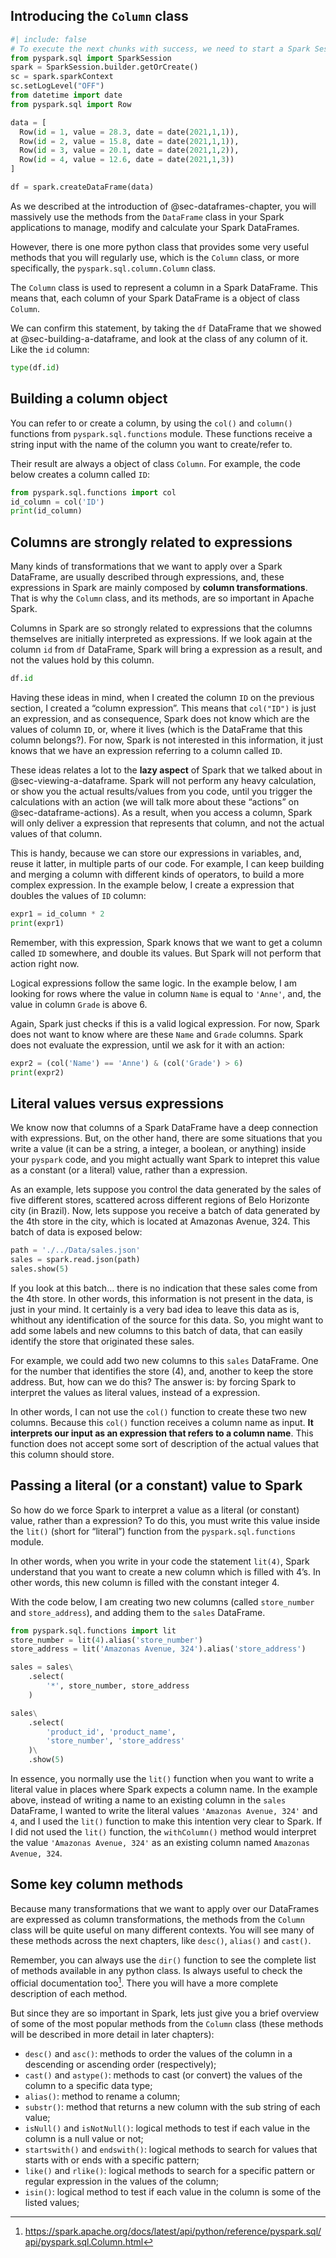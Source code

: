 

## Introducing the `Column` class

```python
#| include: false
# To execute the next chunks with success, we need to start a Spark Session
from pyspark.sql import SparkSession
spark = SparkSession.builder.getOrCreate()
sc = spark.sparkContext
sc.setLogLevel("OFF")
from datetime import date
from pyspark.sql import Row

data = [
  Row(id = 1, value = 28.3, date = date(2021,1,1)),
  Row(id = 2, value = 15.8, date = date(2021,1,1)),
  Row(id = 3, value = 20.1, date = date(2021,1,2)),
  Row(id = 4, value = 12.6, date = date(2021,1,3))
]

df = spark.createDataFrame(data)
```

As we described at the introduction of @sec-dataframes-chapter, you will massively use the methods from the `DataFrame` class in your Spark applications to manage, modify and calculate your Spark DataFrames.

However, there is one more python class that provides some very useful methods that you will regularly use, which is the `Column` class, or more specifically, the `pyspark.sql.column.Column` class.

The `Column` class is used to represent a column in a Spark DataFrame. This means that, each column of your Spark DataFrame is a object of class `Column`.

We can confirm this statement, by taking the `df` DataFrame that we showed at @sec-building-a-dataframe, and look at the class of any column of it. Like the `id` column:

```python
type(df.id)
```

## Building a column object

You can refer to or create a column, by using the `col()` and `column()` functions from `pyspark.sql.functions` module. These functions receive a string input with the name of the column you want to create/refer to.

Their result are always a object of class `Column`. For example, the code below creates a column called `ID`:

```python
from pyspark.sql.functions import col
id_column = col('ID')
print(id_column)
```


## Columns are strongly related to expressions {#sec-columns-related-expressions}

Many kinds of transformations that we want to apply over a Spark DataFrame, are usually described through expressions, and, these expressions in Spark are mainly composed by **column transformations**. That is why the `Column` class, and its methods, are so important in Apache Spark.

Columns in Spark are so strongly related to expressions that the columns themselves are initially interpreted as expressions. If we look again at the column `id` from `df` DataFrame, Spark will bring a expression as a result, and not the values hold by this column.

```python
df.id
```

Having these ideas in mind, when I created the column `ID` on the previous section, I created a "column expression". This means that `col("ID")` is just an expression, and as consequence, Spark does not know which are the values of column `ID`, or, where it lives (which is the DataFrame that this column belongs?). For now, Spark is not interested in this information, it just knows that we have an expression referring to a column called `ID`.

These ideas relates a lot to the **lazy aspect** of Spark that we talked about in @sec-viewing-a-dataframe. Spark will not perform any heavy calculation, or show you the actual results/values from you code, until you trigger the calculations with an action (we will talk more about these "actions" on @sec-dataframe-actions). As a result, when you access a column, Spark will only deliver a expression that represents that column, and not the actual values of that column.

This is handy, because we can store our expressions in variables, and, reuse it latter, in multiple parts of our code. For example, I can keep building and merging a column with different kinds of operators, to build a more complex expression. In the example below, I create a expression that doubles the values of `ID` column:

```python
expr1 = id_column * 2
print(expr1)
```

Remember, with this expression, Spark knows that we want to get a column called `ID` somewhere, and double its values. But Spark will not perform that action right now.

Logical expressions follow the same logic. In the example below, I am looking for rows where the value in column `Name` is equal to `'Anne'`, and, the value in column `Grade` is above 6.

Again, Spark just checks if this is a valid logical expression. For now, Spark does not want to know where are these `Name` and `Grade` columns. Spark does not evaluate the expression, until we ask for it with an action:

```python
expr2 = (col('Name') == 'Anne') & (col('Grade') > 6)
print(expr2)
```


## Literal values versus expressions

We know now that columns of a Spark DataFrame have a deep connection with expressions. But, on the other hand, there are some situations that you write a value (it can be a string, a integer, a boolean, or anything) inside your `pyspark` code, and you might actually want Spark to intepret this value as a constant (or a literal) value, rather than a expression.


As an example, lets suppose you control the data generated by the sales of five different stores, scattered across different regions of Belo Horizonte city (in Brazil). Now, lets suppose you receive a batch of data generated by the 4th store in the city, which is located at Amazonas Avenue, 324. This batch of data is exposed below:

```python
path = './../Data/sales.json'
sales = spark.read.json(path)
sales.show(5)
```

If you look at this batch... there is no indication that these sales come from the 4th store. In other words, this information is not present in the data, is just in your mind. It certainly is a very bad idea to leave this data as is, whithout any identification of the source for this data. So, you might want to add some labels and new columns to this batch of data, that can easily identify the store that originated these sales.

For example, we could add two new columns to this `sales` DataFrame. One for the number that identifies the store (4), and, another to keep the store address. But, how can we do this? The answer is: by forcing Spark to interpret the values as literal values, instead of a expression.

In other words, I can not use the `col()` function to create these two new columns. Because this `col()` function receives a column name as input. **It interprets our input as an expression that refers to a column name**. This function does not accept some sort of description of the actual values that this column should store.



## Passing a literal (or a constant) value to Spark

So how do we force Spark to interpret a value as a literal (or constant) value, rather than a expression? To do this, you must write this value inside the `lit()` (short for "literal") function from the `pyspark.sql.functions` module.

In other words, when you write in your code the statement `lit(4)`, Spark understand that you want to create a new column which is filled with 4's. In other words, this new column is filled with the constant integer 4.

With the code below, I am creating two new columns (called `store_number` and `store_address`), and adding them to the `sales` DataFrame.

```python
from pyspark.sql.functions import lit
store_number = lit(4).alias('store_number')
store_address = lit('Amazonas Avenue, 324').alias('store_address')

sales = sales\
    .select(
        '*', store_number, store_address
    )

sales\
    .select(
        'product_id', 'product_name',
        'store_number', 'store_address'
    )\
    .show(5)
```


In essence, you normally use the `lit()` function when you want to write a literal value in places where Spark expects a column name. In the example above, instead of writing a name to an existing column in the `sales` DataFrame, I wanted to write the literal values `'Amazonas Avenue, 324'` and `4`, and I used the `lit()` function to make this intention very clear to Spark. If I did not used the `lit()` function, the `withColumn()` method would interpret the value `'Amazonas Avenue, 324'` as an existing column named `Amazonas Avenue, 324`.



## Some key column methods 

Because many transformations that we want to apply over our DataFrames are expressed as column transformations, the methods from the `Column` class will be quite useful on many different contexts. You will see many of these methods across the next chapters, like `desc()`, `alias()` and `cast()`.

Remember, you can always use the `dir()` function to see the complete list of methods available in any python class. Is always useful to check the official documentation too^[<https://spark.apache.org/docs/latest/api/python/reference/pyspark.sql/api/pyspark.sql.Column.html>]. There you will have a more complete description of each method.

But since they are so important in Spark, lets just give you a brief overview of some of the most popular methods from the `Column` class (these methods will be described in more detail in later chapters):

- `desc()` and `asc()`: methods to order the values of the column in a descending or ascending order (respectively);
- `cast()` and `astype()`: methods to cast (or convert) the values of the column to a specific data type;
- `alias()`: method to rename a column;
- `substr()`: method that returns a new column with the sub string of each value;
- `isNull()` and `isNotNull()`: logical methods to test if each value in the column is a null value or not;
- `startswith()` and `endswith()`: logical methods to search for values that starts with or ends with a specific pattern;
- `like()` and `rlike()`: logical methods to search for a specific pattern or regular expression in the values of the column;
- `isin()`: logical method to test if each value in the column is some of the listed values;